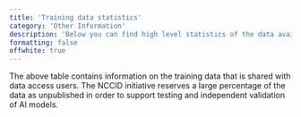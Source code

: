 ```yaml
---
title: 'Training data statistics'
category: 'Other Information'
description: 'Below you can find high level statistics of the data available in the training set of the database'
formatting: false
offwhite: true 
---
```


<Stats />

<Alert title="Important note">
   The above table contains information on the training
   data that is shared with data access users. The NCCID initiative
   reserves a large percentage of the data as unpublished in order to
   support testing and independent validation of AI models.
</Alert>